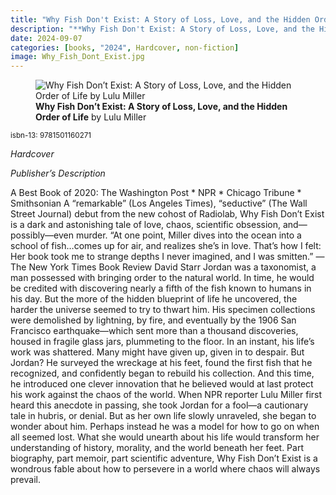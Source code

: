 ```yaml
---
title: "Why Fish Don't Exist: A Story of Loss, Love, and the Hidden Order of Life"
description: "**Why Fish Don't Exist: A Story of Loss, Love, and the Hidden Order of Life** by Lulu Miller"
date: 2024-09-07
categories: [books, "2024", Hardcover, non-fiction]
image: Why_Fish_Dont_Exist.jpg
---
```

![**Why Fish Don't Exist: A Story of Loss, Love, and the Hidden Order of Life** by Lulu Miller](Why_Fish_Dont_Exist.jpg){fig-align="left"}

<sup>isbn-13: 9781501160271</sup>

*Hardcover*

*Publisher's Description*

A Best Book of 2020: The Washington Post * NPR * Chicago Tribune *
Smithsonian A “remarkable” (Los Angeles Times), “seductive” (The Wall
Street Journal) debut from the new cohost of Radiolab, Why Fish Don’t Exist
is a dark and astonishing tale of love, chaos, scientific obsession,
and—possibly—even murder.​ “At one point, Miller dives into the ocean into
a school of fish…comes up for air, and realizes she’s in love. That’s how I
felt: Her book took me to strange depths I never imagined, and I was
smitten.” —The New York Times Book Review David Starr Jordan was a
taxonomist, a man possessed with bringing order to the natural world. In
time, he would be credited with discovering nearly a fifth of the fish
known to humans in his day. But the more of the hidden blueprint of life he
uncovered, the harder the universe seemed to try to thwart him. His
specimen collections were demolished by lightning, by fire, and eventually
by the 1906 San Francisco earthquake—which sent more than a thousand
discoveries, housed in fragile glass jars, plummeting to the floor. In an
instant, his life’s work was shattered. Many might have given up, given in
to despair. But Jordan? He surveyed the wreckage at his feet, found the
first fish that he recognized, and confidently began to rebuild his
collection. And this time, he introduced one clever innovation that he
believed would at last protect his work against the chaos of the world.
When NPR reporter Lulu Miller first heard this anecdote in passing, she
took Jordan for a fool—a cautionary tale in hubris, or denial. But as her
own life slowly unraveled, she began to wonder about him. Perhaps instead
he was a model for how to go on when all seemed lost. What she would
unearth about his life would transform her understanding of history,
morality, and the world beneath her feet. Part biography, part memoir, part
scientific adventure, Why Fish Don’t Exist is a wondrous fable about how to
persevere in a world where chaos will always prevail.